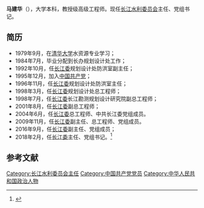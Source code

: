 {{Multiple issues|

{{Overlinked|time=2021-01-14T03:00:44+00:00}}
{{Prose|time=2021-01-14T03:12:08+00:00}}
}}
{{Infobox Officeholder
|name              = 马建华
|original_name     = Ma Jian hua
|honorific-suffix  = 
|image = 
|imagesize         = 200px
|smallimage        = 
|caption           = [[长江水利委员会|长江水利委员会]]主任马建华
|office1       = [[File:Red_star.svg|18px]] [[长江水利委员会|长江水利委员会]]主任、党组书记
|1blankname1 = 水利部部长
|1namedata1 = [[陈雷_(1954年)|陈雷]]{{to}}[[鄂竟平|鄂竟平]]{{to}}[[李国英_(1963年)|李国英]]
|2blankname1 = {{nowrap|副主任}}
|term_start1 = 2018年2月27日
|term_end1 = 
|2namedata1 = 熊铁
|predecessor1 = [[魏山忠|魏山忠]]
|successor1 = 
|sex = 男
|民族 = 汉族
|native place = [[湖南省|湖南]][[祁东县|祁东]]
|birth_date =  {{Birth date and age|1963|2|14}}
|birth_place   = {{CHN}}[[湖南省|湖南省]][[祁东县|祁东县]]
|residence = {{CHN}}[[湖北省|湖北省]][[武汉市|武汉市]]
|death_date   = 
|death_place       = 
|nationality       = {{PRC}}
|spouse            = 
|party             = {{CPC}} (1995年12月加入)
|children          = 
|alma_mater = [[清华大学|清华大学]]
|occupation        = 官员
|profession        = [[水资源|水资源]]
|signature         = 
|website           = 
}}
'''马建华'''（{{bd|1963年|2月14日|}}），大学本科，教授级高级工程师。现任[[长江水利委员会|长江水利委员会]]主任、党组书记。

== 简历 ==
*1979年9月，在[[清华大学|清华大学]]水资源专业学习；
*1984年7月，毕业分配到长办规划设计处工作；
*1992年10月，任[[长江水利委员会|长江委]]规划设计处防洪室副主任；
*1995年12月，加入[[中国共产党|中国共产党]]；
*1996年11月，任[[长江水利委员会|长江委]]规划设计处防洪室主任；
*1998年3月，任[[长江水利委员会|长江委]]规划设计处总工程师；
*1998年7月，任[[长江水利委员会|长江委]]长江勘测规划设计研究院副总工程师；
*2001年8月，任[[长江水利委员会|长江委]]副总工程师；
*2004年6月，任[[长江水利委员会|长江委]]总工程师、中共长江委党组成员。
*2009年11月，任[[长江水利委员会|长江委]]副主任、总工程师、党组成员。
*2016年9月，任[[长江水利委员会|长江委]]副主任、党组成员；
*2018年2月，任[[长江水利委员会|长江委]]主任、党组书记。<ref name="国务院">{{Cite web |url=http://www.gov.cn/xinwen/2018-02/27/content_5269111.htm |title=任命马建华为长江水利委员会主任。 |access-date=2021-01-14 |archive-date=2018-07-08 |archive-url=https://web.archive.org/web/20180708133853/http://www.gov.cn/xinwen/2018-02/27/content_5269111.htm |dead-url=no }}</ref>
== 参考文献 ==
[[Category:长江水利委员会主任|Category:长江水利委员会主任]]
[[Category:中国共产党党员|Category:中国共产党党员]]
[[Category:中华人民共和国政治人物|Category:中华人民共和国政治人物]]